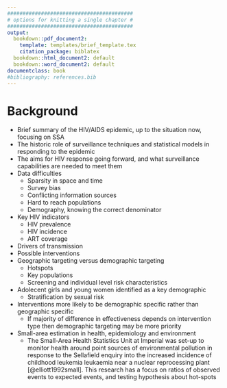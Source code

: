```yaml
---
#########################################
# options for knitting a single chapter #
#########################################
output:
  bookdown::pdf_document2:
    template: templates/brief_template.tex
    citation_package: biblatex
  bookdown::html_document2: default
  bookdown::word_document2: default
documentclass: book
#bibliography: references.bib
---
```


# Background {-}
\adjustmtc
\markboth{Background}{}
<!-- For PDF output, include these two LaTeX commands after unnumbered chapter headings, otherwise the mini table of contents and the running header will show the previous chapter -->

* Brief summary of the HIV/AIDS epidemic, up to the situation now, focusing on SSA
* The historic role of surveillance techniques and statistical models in responding to the epidemic
* The aims for HIV response going forward, and what surveillance capabilities are needed to meet them
* Data difficulties
  * Sparsity in space and time
  * Survey bias
  * Conflicting information sources
  * Hard to reach populations
  * Demography, knowing the correct denominator
* Key HIV indicators
  * HIV prevalence
  * HIV incidence
  * ART coverage
* Drivers of transmission
* Possible interventions
* Geographic targeting versus demographic targeting
  * Hotspots
  * Key populations
  * Screening and individual level risk characteristics
* Adolecent girls and young women identified as a key demographic
  * Stratification by sexual risk
* Interventions more likely to be demographic specific rather than geographic specific
  * If majority of difference in effectiveness depends on intervention type then demographic targeting may be more priority
* Small-area estimation in health, epidemiology and environment
  * The Small-Area Health Statistics Unit at Imperial was set-up to monitor health around point sources of environmental pollution in response to the Sellafield enquiry into the increased incidence of childhood leukemia leukaemia near a nuclear reprocessing plant [@elliott1992small]. This research has a focus on ratios of observed events to expected events, and testing hypothesis about hot-spots

<!-- The population strategy strategy of Geoffrey Rose https://en.wikipedia.org/wiki/Geoffrey_Rose_(epidemiologist) -->